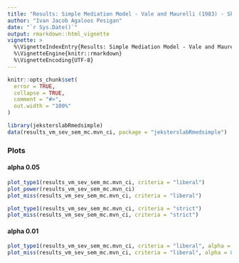 ```yaml
---
title: "Results: Simple Mediation Model - Vale and Maurelli (1983) - Skewness = 3, Kurtosis = 21 - Complete Data - Monte Carlo Method Confidence Intervals with Structural Equation Modeling Parameter Estimates and Robust Standard Errors"
author: "Ivan Jacob Agaloos Pesigan"
date: "`r Sys.Date()`"
output: rmarkdown::html_vignette
vignette: >
  %\VignetteIndexEntry{Results: Simple Mediation Model - Vale and Maurelli (1983) - Skewness = 3, Kurtosis = 21 - Complete Data - Monte Carlo Method Confidence Intervals with Structural Equation Modeling Parameter Estimates and Robust Standard Errors}
  %\VignetteEngine{knitr::rmarkdown}
  %\VignetteEncoding{UTF-8}
---
```


```r
knitr::opts_chunk$set(
  error = TRUE,
  collapse = TRUE,
  comment = "#>",
  out.width = "100%"
)
```

```r
library(jeksterslabRmedsimple)
data(results_vm_sev_sem_mc.mvn_ci, package = "jeksterslabRmedsimple")
```

### Plots

#### alpha 0.05

```r
plot_type1(results_vm_sev_sem_mc.mvn_ci, criteria = "liberal")
plot_power(results_vm_sev_sem_mc.mvn_ci)
plot_miss(results_vm_sev_sem_mc.mvn_ci, criteria = "liberal")
```

```r
plot_type1(results_vm_sev_sem_mc.mvn_ci, criteria = "strict")
plot_miss(results_vm_sev_sem_mc.mvn_ci, criteria = "strict")
```

#### alpha 0.01

```r
plot_type1(results_vm_sev_sem_mc.mvn_ci, criteria = "liberal", alpha = 0.01)
plot_miss(results_vm_sev_sem_mc.mvn_ci, criteria = "liberal", alpha = 0.01)
```
